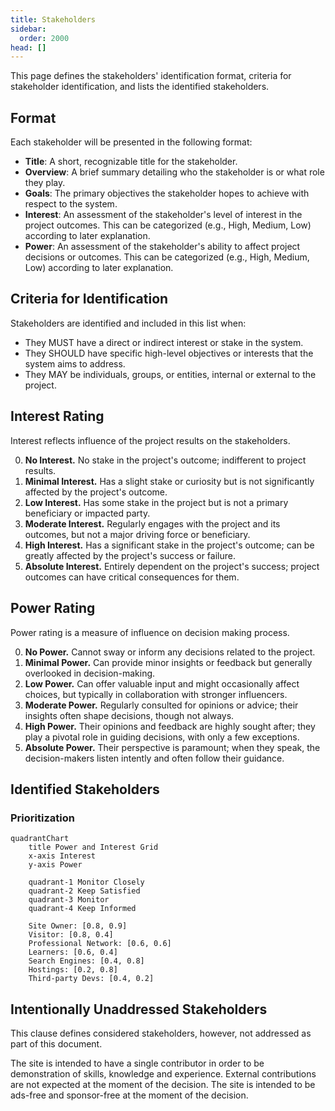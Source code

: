```yaml
---
title: Stakeholders
sidebar:
  order: 2000
head: []
---
```



This page defines the stakeholders' identification format, criteria for stakeholder identification, and lists the identified stakeholders.

## Format

Each stakeholder will be presented in the following format:

- **Title**: A short, recognizable title for the stakeholder.
- **Overview**: A brief summary detailing who the stakeholder is or what role they play.
- **Goals**: The primary objectives the stakeholder hopes to achieve with respect to the system.
- **Interest**: An assessment of the stakeholder's level of interest in the project outcomes. This can be categorized (e.g., High, Medium, Low) according to later explanation.
- **Power**: An assessment of the stakeholder's ability to affect project decisions or outcomes. This can be categorized (e.g., High, Medium, Low) according to later explanation.

## Criteria for Identification

Stakeholders are identified and included in this list when:

- They MUST have a direct or indirect interest or stake in the system.
- They SHOULD have specific high-level objectives or interests that the system aims to address.
- They MAY be individuals, groups, or entities, internal or external to the project.

## Interest Rating

Interest reflects influence of the project results on the stakeholders.

0. **No Interest.** No stake in the project's outcome; indifferent to project results.
1. **Minimal Interest.** Has a slight stake or curiosity but is not significantly affected by the project's outcome.
2. **Low Interest.** Has some stake in the project but is not a primary beneficiary or impacted party.
3. **Moderate Interest.** Regularly engages with the project and its outcomes, but not a major driving force or beneficiary.
4. **High Interest.** Has a significant stake in the project's outcome; can be greatly affected by the project's success or failure.
5. **Absolute Interest.** Entirely dependent on the project's success; project outcomes can have critical consequences for them.

## Power Rating

Power rating is a measure of influence on decision making process.

0. **No Power.** Cannot sway or inform any decisions related to the project.
1. **Minimal Power.** Can provide minor insights or feedback but generally overlooked in decision-making.
2. **Low Power.** Can offer valuable input and might occasionally affect choices, but typically in collaboration with stronger influencers.
3. **Moderate Power.** Regularly consulted for opinions or advice; their insights often shape decisions, though not always.
4. **High Power.** Their opinions and feedback are highly sought after; they play a pivotal role in guiding decisions, with only a few exceptions.
5. **Absolute Power.** Their perspective is paramount; when they speak, the decision-makers listen intently and often follow their guidance.

## Identified Stakeholders

<CardGrid>
  <LinkCard title="Site Owner" href="./owner/" description="Owner and developer of the site (4, 5)" />
  <LinkCard title="Visitors" href="./visitors/" description="Main users of the site (4, 2)" />
  <LinkCard title="Professional Network" href="./professionals/" description="Members of professional circle (3, 3)" />
  <LinkCard title="Learners" href="./learners/" description="Inspiration and knowledge seekers (3, 2)" />
  <LinkCard title="Search Engines" href="./bots/" description="Search enginers and ranking bots (2, 4)" />
  <LinkCard title="Hostings" href="./hostings/" description="Hosting Service Providers (3, 4)" />
  <LinkCard title="Third Party Devs" href="./3dpdevs/" description="Third Part Software Developers (2, 1)" />
</CardGrid>

### Prioritization

```mermaid
quadrantChart
    title Power and Interest Grid
    x-axis Interest
    y-axis Power

    quadrant-1 Monitor Closely
    quadrant-2 Keep Satisfied
    quadrant-3 Monitor
    quadrant-4 Keep Informed

    Site Owner: [0.8, 0.9]
    Visitor: [0.8, 0.4]
    Professional Network: [0.6, 0.6]
    Learners: [0.6, 0.4]
    Search Engines: [0.4, 0.8]
    Hostings: [0.2, 0.8]
    Third-party Devs: [0.4, 0.2]
```

## Intentionally Unaddressed Stakeholders

This clause defines considered stakeholders, however, not addressed as part of this document.

<Tabs>
  <TabItem label="Content Contributors or Guest Posters">
    The site is intended to have a single contributor in order to be demonstration of skills, knowledge and experience.
    External contributions are not expected at the moment of the decision.
  </TabItem>
  <TabItem label="Advertisers or Sponsors">
    The site is intended to be ads-free and sponsor-free at the moment of the decision.
  </TabItem>
</Tabs>
